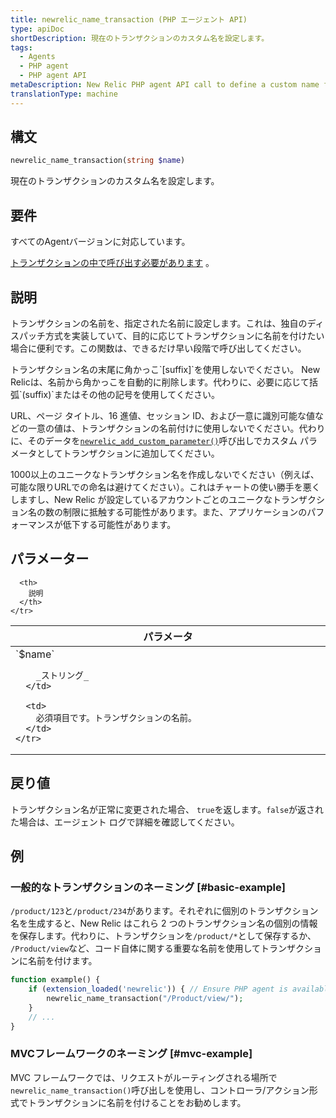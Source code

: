 ```yaml
---
title: newrelic_name_transaction (PHP エージェント API)
type: apiDoc
shortDescription: 現在のトランザクションのカスタム名を設定します。
tags:
  - Agents
  - PHP agent
  - PHP agent API
metaDescription: New Relic PHP agent API call to define a custom name for a particular transaction.
translationType: machine
---
```


## 構文

```php
newrelic_name_transaction(string $name)
```

現在のトランザクションのカスタム名を設定します。

## 要件

すべてのAgentバージョンに対応しています。

[トランザクションの中で呼び出す必要があります](/docs/accounts-partnerships/education/getting-started-new-relic/glossary#transaction) 。

## 説明

トランザクションの名前を、指定された名前に設定します。これは、独自のディスパッチ方式を実装していて、目的に応じてトランザクションに名前を付けたい場合に便利です。この関数は、できるだけ早い段階で呼び出してください。

<Callout variant="important">
  トランザクション名の末尾に角かっこ`[suffix]`を使用しないでください。 New Relicは、名前から角かっこを自動的に削除します。代わりに、必要に応じて括弧`(suffix)`またはその他の記号を使用してください。
</Callout>

URL、ページ タイトル、16 進値、セッション ID、および一意に識別可能な値などの一意の値は、トランザクションの名前付けに使用しないでください。代わりに、そのデータを[`newrelic_add_custom_parameter()`](/docs/agents/php-agent/configuration/php-agent-api#api-custom-param)呼び出しでカスタム パラメータとしてトランザクションに追加してください。

<Callout variant="important">
  1000以上のユニークなトランザクション名を作成しないでください（例えば、可能な限りURLでの命名は避けてください）。これはチャートの使い勝手を悪くしますし、New Relic が設定しているアカウントごとのユニークなトランザクション名の数の制限に抵触する可能性があります。また、アプリケーションのパフォーマンスが低下する可能性があります。
</Callout>

## パラメーター

<table>
  <thead>
    <tr>
      <th width="25%">
        パラメータ
      </th>

      <th>
        説明
      </th>
    </tr>
  </thead>

  <tbody>
    <tr>
      <td>
        `$name`

        _ストリング_
      </td>

      <td>
        必須項目です。トランザクションの名前。
      </td>
    </tr>
  </tbody>
</table>

## 戻り値

トランザクション名が正常に変更された場合、 `true`を返します。`false`が返された場合は、エージェント ログで詳細を確認してください。

## 例

### 一般的なトランザクションのネーミング [#basic-example]

`/product/123`と`/product/234`があります。それぞれに個別のトランザクション名を生成すると、New Relic はこれら 2 つのトランザクション名の個別の情報を保存します。代わりに、トランザクションを`/product/*`として保存するか、 `/Product/view`など、コード自体に関する重要な名前を使用してトランザクションに名前を付けます。

```php
function example() {
    if (extension_loaded('newrelic')) { // Ensure PHP agent is available
        newrelic_name_transaction("/Product/view/");
    }
    // ...
}
```

### MVCフレームワークのネーミング [#mvc-example]

MVC フレームワークでは、リクエストがルーティングされる場所で`newrelic_name_transaction()`呼び出しを使用し、コントローラ/アクション形式でトランザクションに名前を付けることをお勧めします。